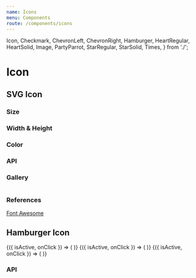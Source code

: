 ```yaml
---
name: Icons
menu: Components
route: /components/icons
---
```



  Icon,
  Checkmark,
  ChevronLeft,
  ChevronRight,
  Hamburger,
  HeartRegular,
  HeartSolid,
  Image,
  PartyParrot,
  StarRegular,
  StarSolid,
  Times,
} from './';

# Icon

## SVG Icon

### Size

<Playground>
  <Container>
    <PartyParrot size="small" />
    <PartyParrot size="medium" />
    <PartyParrot size="large" />
  </Container>
</Playground>

### Width & Height

<Playground>
  <Container>
    <PartyParrot width={50} height={50} />
  </Container>
</Playground>

### Color

<Playground>
  <Container>
    <HeartSolid color="red" />
    <HeartSolid color="green" />
    <HeartSolid color="blue" />
  </Container>
</Playground>

### API

<Props of={Icon} />

### Gallery

<Playground>
  <Container>
    <Checkmark />
    <ChevronLeft />
    <ChevronRight />
    <Hamburger />
    <HeartRegular />
    <HeartSolid />
    <Image />
    <PartyParrot />
    <StarRegular />
    <StarSolid />
    <Times />
  </Container>
</Playground>

### References

[Font Awesome](https://fontawesome.com)

## Hamburger Icon

<Playground>
  <Container>
    <IconDemo>
      {({ isActive, onClick }) => (
        <Hamburger isActive={isActive} onClick={onClick} size="small" />
      )}
    </IconDemo>
    <IconDemo>
      {({ isActive, onClick }) => (
        <Hamburger isActive={isActive} onClick={onClick} size="medium" />
      )}
    </IconDemo>
    <IconDemo>
      {({ isActive, onClick }) => (
        <Hamburger isActive={isActive} onClick={onClick} size="large" />
      )}
    </IconDemo>
  </Container>
</Playground>

### API

<Props of={Hamburger} />
